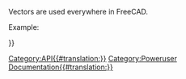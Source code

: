 <languages/>

{{VeryImportantMessage|(October 2019) Do not edit this page. The information is incomplete and outdated. For the latest API, see the [https://www.freecadweb.org/api autogenerated API documentation], or generate the documentation yourself, see [[Source documentation|Source documentation]].}}

Vectors are used everywhere in FreeCAD.

Example:
{{Code|code=
v=FreeCAD.Vector()
v=FreeCAD.Vector(1,0,0)
v=FreeCAD.Base.Vector()
v2 = FreeCAD.Vector(3,2,-5)
v3 = v.add(v2)
print v3.Length
}}

{{APIProperty|Length|returns the length of the vector.}}
{{APIFunction|add|Vector|adds another vector to this one.|vector}}
{{APIFunction|cross|Vector|the crossproduct between this vector and another.|vector}}
{{APIFunction|distanceToLine|Vector1,Vector2|the distance between the vector and a line through Vector1 in direction Vector2.|float}}
{{APIFunction|distanceToPoint|Vector|the distance between this vector and another.|float}}
{{APIFunction|distanceToLineSegment|Vector1,Vector2|a vector to the closest point on a line segment from Vector1 to Vector2.|Vector}}
{{APIFunction|distanceToPlane|Vector1,Vector2|the distance between the vector and a plane defined by a point and a normal.|float}}
{{APIFunction|dot|Vector|the dot product between 2 vectors.|float}}
{{APIFunction|getAngle|Vector|the angle in radians between this vector and another.|float}}
{{APIFunction|isEqual|Vector2,tolerance|Checks if the distance between the points represented by this Vector and Vector2 is less than or equal to the given tolerance.|True/False}}
{{APIFunction|isNormal|Vector2,tolerance|Checks if this Vector is normal to Vector2 within the tolerance.|True/False}}
{{APIFunction|isOnLineSegment|Vector1,Vector2|Checks if this vector is on the line segment generated by Vector1 and Vector2.|Vector}}
{{APIFunction|isParallel|Vector2,tolerance|Checks if this Vector is parallel to Vector2 within the tolerance.|True/False}}
{{APIFunction|multiply|Float|multiplies (uniform scale) a vector by the given factor.|nothing}}
{{APIFunction|negative|Vector|Returns the negative (opposite) of this vector.|Vector}}
{{APIFunction|normalize| |normalizes a vector (sets its length to 1.0).|nothing}}
{{APIFunction|projectToLine|Vector1,Vector2|projects the vector on a line through Vector1 in direction  Vector2.|nothing}}
{{APIFunction|projectToPlane|Vector1,Vector2|projects the vector on a plane defined by a point (Vector1) and a normal (Vector2).|nothing}}
{{APIFunction|scale|Float,Float,Float|Same as multiply but lets specify different values for x, y and z directions. (non-uniform scale)|nothing}}
{{APIFunction|sub|Vector|subtracts another vector from this one.|vector}}
{{APIProperty|x|the x coordinate of a vector.}}
{{APIProperty|y|the y coordinate of a vector.}}
{{APIProperty|z|the z coordinate of a vector.}}

{{Userdocnavi{{#translation:}}}}
[[Category:API{{#translation:}}]]
[[Category:Poweruser Documentation{{#translation:}}]]
{{clear}}